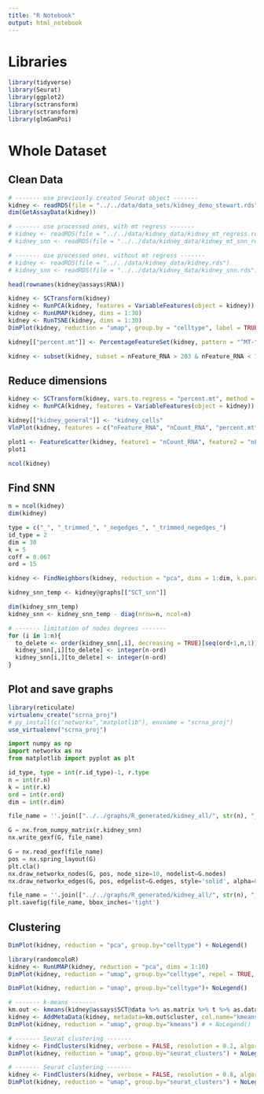 ```yaml
---
title: "R Notebook"
output: html_notebook
---
```


# Libraries
```r
library(tidyverse)
library(Seurat)
library(ggplot2)
library(sctransform)
library(sctransform)
library(glmGamPoi)
```
# Whole Dataset
## Clean Data
```r
# ------- use previously created Seurat object -------
kidney <- readRDS(file = "../../data/data_sets/kidney_demo_stewart.rds")
dim(GetAssayData(kidney))

# ------- use processed ones, with mt regress -------
# kidney <- readRDS(file = "../../data/kidney_data/kidney_mt_regress.rds")
# kidney_snn <- readRDS(file = "../../data/kidney_data/kidney_mt_snn_regress.rds")

# ------- use processed ones, without mt regress -------
# kidney <- readRDS(file = "../../data/kidney_data/kidney.rds")
# kidney_snn <- readRDS(file = "../../data/kidney_data/kidney_snn.rds")
```
```r
head(rownames(kidney@assays$RNA))
```

```r
kidney <- SCTransform(kidney)
kidney <- RunPCA(kidney, features = VariableFeatures(object = kidney))
kidney <- RunUMAP(kidney, dims = 1:30)
kidney <- RunTSNE(kidney, dims = 1:30)
DimPlot(kidney, reduction = "umap", group.by = "celltype", label = TRUE) + NoLegend()
```

```r
kidney[["percent.mt"]] <- PercentageFeatureSet(kidney, pattern = "^MT-")

kidney <- subset(kidney, subset = nFeature_RNA > 203 & nFeature_RNA < 7000 & nCount_RNA > 254 & nCount_RNA < 40000 & percent.mt < 20) 
```

## Reduce dimensions
```r
kidney <- SCTransform(kidney, vars.to.regress = "percent.mt", method = "glmGamPoi", verbose = FALSE)
kidney <- RunPCA(kidney, features = VariableFeatures(object = kidney))
```

```r
kidney[["kidney_general"]] <- "kidney_cells"
VlnPlot(kidney, features = c("nFeature_RNA", "nCount_RNA", "percent.mt"), group.by = "kidney_general", ncol = 3)

plot1 <- FeatureScatter(kidney, feature1 = "nCount_RNA", feature2 = "nFeature_RNA", group.by = "kidney_general")
plot1

ncol(kidney)
```

## Find SNN
```r
n = ncol(kidney)
dim(kidney)

type = c("_", "_trimmed_", "_negedges_", "_trimmed_negedges_")
id_type = 2
dim = 30
k = 5
coff = 0.067
ord = 15

kidney <- FindNeighbors(kidney, reduction = "pca", dims = 1:dim, k.param=k, compute.SNN=TRUE, prune.SNN=coff)
```

```r
kidney_snn_temp <- kidney@graphs[["SCT_snn"]]

dim(kidney_snn_temp)
kidney_snn <- kidney_snn_temp - diag(nrow=n, ncol=n)
```

```r
# ------- limitation of nodes degrees -------
for (i in 1:n){
  to_delete <- order(kidney_snn[,i], decreasing = TRUE)[seq(ord+1,n,1)]
  kidney_snn[,i][to_delete] <- integer(n-ord)
  kidney_snn[i,][to_delete] <- integer(n-ord)
}
```

## Plot and save graphs 
```r
library(reticulate)
virtualenv_create("scrna_proj")
# py_install(c("networkx","matplotlib"), envname = "scrna_proj")
use_virtualenv("scrna_proj")
```

```python
import numpy as np
import networkx as nx
from matplotlib import pyplot as plt

id_type, type = int(r.id_type)-1, r.type
n = int(r.n)
k = int(r.k)
ord = int(r.ord)
dim = int(r.dim)

file_name = ''.join(["../../graphs/R_generated/kidney_all/", str(n), "_graph_snn", "_k", str(k), "_dim", str(dim), type[id_type], str(ord), ".gexf"])

G = nx.from_numpy_matrix(r.kidney_snn)
nx.write_gexf(G, file_name)

G = nx.read_gexf(file_name)
pos = nx.spring_layout(G)
plt.cla()
nx.draw_networkx_nodes(G, pos, node_size=10, nodelist=G.nodes)
nx.draw_networkx_edges(G, pos, edgelist=G.edges, style='solid', alpha=0.5, width=1)

file_name = ''.join(["../../graphs/R_generated/kidney_all/", str(n), "_graph_snn", "_k", str(k), "_dim", str(dim), type[id_type], str(ord), ".png"])
plt.savefig(file_name, bbox_inches='tight')
```

## Clustering
```r
DimPlot(kidney, reduction = "pca", group.by="celltype") + NoLegend()
```

```r
library(randomcoloR)
kidney <- RunUMAP(kidney, reduction = "pca", dims = 1:10)
DimPlot(kidney, reduction = "umap", group.by="celltype", repel = TRUE, label = TRUE, label.size = 3, cols = DiscretePalette(length(unique(kidney$celltype))) )+ NoLegend()
```

```r
DimPlot(kidney, reduction = "umap", group.by="celltype")+ NoLegend()
```


```r
# ------- k-means -------
km.out <- kmeans(kidney@assays$SCT@data %>% as.matrix %>% t %>% as.data.frame, centers=12, nstart=5)
kidney <- AddMetaData(kidney, metadata=km.out$cluster, col.name="kmeans")
DimPlot(kidney, reduction = "umap", group.by="kmeans") # + NoLegend()
```

```r
# ------- Seurat clustering -------
kidney <- FindClusters(kidney, verbose = FALSE, resolution = 0.2, algorithm = 1)
DimPlot(kidney, reduction = "umap", group.by="seurat_clusters") + NoLegend()
```

```r
# ------- Seurat clustering -------
kidney <- FindClusters(kidney, verbose = FALSE, resolution = 0.8, algorithm = 1)
DimPlot(kidney, reduction = "umap", group.by="seurat_clusters") + NoLegend()
```



